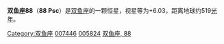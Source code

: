 
{{Starbox begin
| name = 88 Psc
}}
{{Starbox observe
| epoch = [[J2000.0|J2000.0]]
| constell = [[双鱼座|双鱼座]]
| 星官 =[[:Category:外屏_(星官)|外屏]] （[[奎宿|奎宿]]） 
| ra = {{RA| 1| 14| 42.39}}
| dec = {{DEC| +6| 59| 42.49}}
| appmag_v =  6.03
}}{{Starbox character
| class =  G6III
| b-v =  +1.08
| u-b =  +1.01
| variable = 
}}
{{Starbox astrometry
| radial_v =  -9
| prop_mo_ra = -13.45
| prop_mo_dec = -24.33
| parallax = 6.28
| p_error = 0.56
| absmag_v = 0.02
}}
{{Starbox catalog
| names = [[SAO星表|SAO]] 109753，[[HD星表|HD]] 7446，[[HR星表|HR]] 367，[[依巴谷星表|HIP]] 5824
}}
{{Starbox reference |Simbad= 88+Psc}}
{{Starbox end}}

'''双鱼座88'''（'''88 Psc'''）是[[双鱼座|双鱼座]]的一颗恒星，视星等为+6.03，距离地球约519[[光年|光年]]。

{{stars of Pisces}}
{{星官|外屏|7|15}}
[[Category:双鱼座|Category:双鱼座]]
[[Category:HD和HDE天體|007446]]
[[Category:HIP天體|005824]]
[[Category:佛氏天體|双鱼座, 88]]